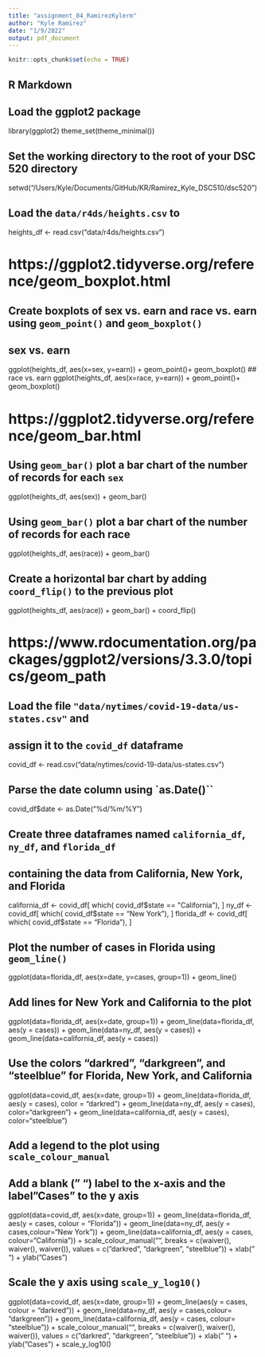 ```yaml
---
title: "assignment_04_RamirezKylerm"
author: "Kyle Ramirez"
date: "1/9/2022"
output: pdf_document
---
```


```r
knitr::opts_chunk$set(echo = TRUE)
```

## R Markdown

## Load the ggplot2 package
library(ggplot2)
theme_set(theme_minimal())

## Set the working directory to the root of your DSC 520 directory
setwd("/Users/Kyle/Documents/GitHub/KR/Ramirez_Kyle_DSC510/dsc520")

## Load the `data/r4ds/heights.csv` to
heights_df <- read.csv("data/r4ds/heights.csv")

# https://ggplot2.tidyverse.org/reference/geom_boxplot.html
## Create boxplots of sex vs. earn and race vs. earn using `geom_point()` and `geom_boxplot()`
## sex vs. earn
ggplot(heights_df, aes(x=sex, y=earn)) + geom_point()+ geom_boxplot()
## race vs. earn
ggplot(heights_df, aes(x=race, y=earn)) + geom_point()+ geom_boxplot()

# https://ggplot2.tidyverse.org/reference/geom_bar.html
## Using `geom_bar()` plot a bar chart of the number of records for each `sex`
ggplot(heights_df, aes(sex)) + geom_bar()

## Using `geom_bar()` plot a bar chart of the number of records for each race
ggplot(heights_df, aes(race)) + geom_bar()

## Create a horizontal bar chart by adding `coord_flip()` to the previous plot
ggplot(heights_df, aes(race)) + geom_bar() + coord_flip()

# https://www.rdocumentation.org/packages/ggplot2/versions/3.3.0/topics/geom_path
## Load the file `"data/nytimes/covid-19-data/us-states.csv"` and
## assign it to the `covid_df` dataframe
covid_df <- read.csv("data/nytimes/covid-19-data/us-states.csv")

## Parse the date column using `as.Date()``
covid_df$date <- as.Date("%d/%m/%Y")

## Create three dataframes named `california_df`, `ny_df`, and `florida_df`
## containing the data from California, New York, and Florida
california_df <- covid_df[ which( covid_df$state == "California"), ]
ny_df <- covid_df[ which( covid_df$state == "New York"), ]
florida_df <- covid_df[ which( covid_df$state == "Florida"), ]

## Plot the number of cases in Florida using `geom_line()`
ggplot(data=florida_df, aes(x=date, y=cases, group=1)) + geom_line()

## Add lines for New York and California to the plot
ggplot(data=florida_df, aes(x=date, group=1)) +
  geom_line(data=florida_df, aes(y = cases)) +
  geom_line(data=ny_df, aes(y = cases)) +
  geom_line(data=california_df, aes(y = cases))

## Use the colors "darkred", "darkgreen", and "steelblue" for Florida, New York, and California
ggplot(data=covid_df, aes(x=date, group=1)) +
  geom_line(data=florida_df, aes(y = cases), color = "darkred") +
  geom_line(data=ny_df, aes(y = cases), color="darkgreen") +
  geom_line(data=california_df, aes(y = cases), color="steelblue")

## Add a legend to the plot using `scale_colour_manual`
## Add a blank (" ") label to the x-axis and the label "Cases" to the y axis
ggplot(data=covid_df, aes(x=date, group=1)) +
  geom_line(data=florida_df, aes(y = cases, colour = "Florida")) +
  geom_line(data=ny_df, aes(y = cases,colour="New York")) +
  geom_line(data=california_df, aes(y = cases, colour="California")) +
  scale_colour_manual("",
                      breaks = c(waiver(), waiver(), waiver()),
                      values = c("darkred", "darkgreen", "steelblue")) +
  xlab(" ") + ylab("Cases")

## Scale the y axis using `scale_y_log10()`
ggplot(data=covid_df, aes(x=date, group=1)) +
  geom_line(aes(y = cases, colour = "darkred")) +
  geom_line(data=ny_df, aes(y = cases,colour= "darkgreen")) +
  geom_line(data=california_df, aes(y = cases, colour= "steelblue")) +
  scale_colour_manual("",
                      breaks = c(waiver(), waiver(), waiver()),
                      values = c("darkred", "darkgreen", "steelblue")) +
  xlab(" ") + ylab("Cases") + scale_y_log10()